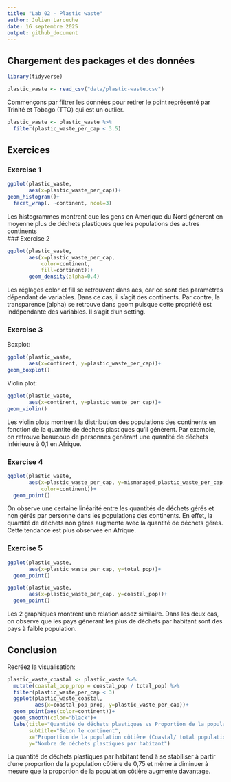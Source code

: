 ```yaml
---
title: "Lab 02 - Plastic waste"
author: Julien Larouche
date: 16 septembre 2025
output: github_document
---
```


## Chargement des packages et des données

```r
library(tidyverse) 
```

```r
plastic_waste <- read_csv("data/plastic-waste.csv")
```

Commençons par filtrer les données pour retirer le point représenté par Trinité et Tobago (TTO) qui est un outlier.

```r
plastic_waste <- plastic_waste %>%
  filter(plastic_waste_per_cap < 3.5)
```


## Exercices

### Exercise 1

```r
ggplot(plastic_waste,
       aes(x=plastic_waste_per_cap))+
geom_histogram()+
  facet_wrap(. ~continent, ncol=3)
```

Les histogrammes montrent que les gens en Amérique du Nord génèrent en moyenne plus de déchets plastiques que les populations des autres continents  
### Exercise 2

```r
ggplot(plastic_waste,
       aes(x=plastic_waste_per_cap,
           color=continent,
           fill=continent))+
       geom_density(alpha=0.4)
```

Les réglages color et fill se retrouvent dans aes, car ce sont des paramètres dépendant de variables. Dans ce cas, il s'agit des continents. Par contre, la transparence (alpha) se retrouve dans geom puisque cette propriété est indépendante des variables. Il s'agit d'un setting.

### Exercise 3

Boxplot:

```r
ggplot(plastic_waste,
       aes(x=continent, y=plastic_waste_per_cap))+
geom_boxplot()
```

Violin plot:

```r
ggplot(plastic_waste,
       aes(x=continent, y=plastic_waste_per_cap))+
geom_violin()
```

Les violin plots montrent la distribution des populations des continents en fonction de la quantité de déchets plastiques qu'il génèrent. Par exemple, on retrouve beaucoup de personnes générant une quantité de déchets inférieure à 0,1 en Afrique.

### Exercise 4


```r
ggplot(plastic_waste,
       aes(x=plastic_waste_per_cap, y=mismanaged_plastic_waste_per_cap,
           color=continent))+
  geom_point()
```

On observe une certaine linéarité entre les quantités de déchets gérés et non gérés par personne dans les populations des continents. En effet, la quantité de déchets non gérés augmente avec la quantité de déchets gérés. Cette tendance est plus observée en Afrique.

### Exercise 5


```r
ggplot(plastic_waste,
       aes(x=plastic_waste_per_cap, y=total_pop))+
  geom_point()
```

```r
ggplot(plastic_waste,
       aes(x=plastic_waste_per_cap, y=coastal_pop))+
  geom_point()
```

Les 2 graphiques montrent une relation assez similaire. Dans les deux cas, on observe que les pays génerant les plus de déchets par habitant sont des pays à faible population.  

## Conclusion

Recréez la visualisation:

```r
plastic_waste_coastal <- plastic_waste %>% 
  mutate(coastal_pop_prop = coastal_pop / total_pop) %>%
  filter(plastic_waste_per_cap < 3)
  ggplot(plastic_waste_coastal,
         aes(x=coastal_pop_prop, y=plastic_waste_per_cap))+
  geom_point(aes(color=continent))+
  geom_smooth(color="black")+
  labs(title="Quantité de déchets plastiques vs Proportion de la population côtière",
       subtitle="Selon le continent",
       x="Proportion de la population côtière (Coastal/ total population)", 
       y="Nombre de déchets plastiques par habitant")
```
 
 La quantité de déchets plastiques par habitant tend à se stabiliser à partir d'une proportion de la population côtière de 0,75 et même à diminuer à mesure que la proportion de la population côtière augmente davantage.